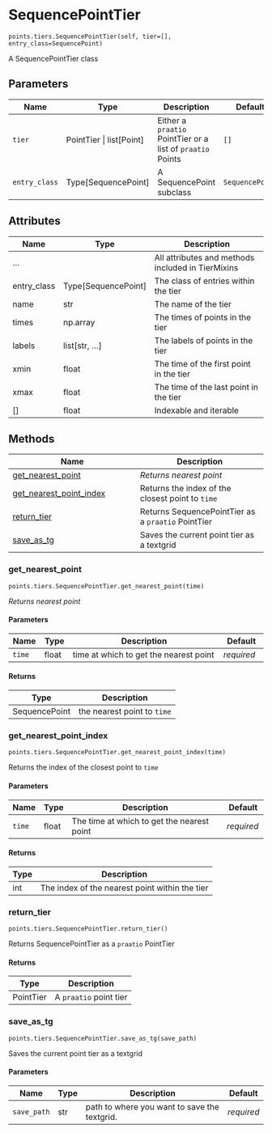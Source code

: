 # SequencePointTier { #aligned_textgrid.points.tiers.SequencePointTier }

`points.tiers.SequencePointTier(self, tier=[], entry_class=SequencePoint)`

A SequencePointTier class

## Parameters

| Name          | Type                       | Description                                                | Default         |
|---------------|----------------------------|------------------------------------------------------------|-----------------|
| `tier`        | PointTier \| list\[Point\] | Either a `praatio` PointTier or a list of `praatio` Points | `[]`            |
| `entry_class` | Type\[SequencePoint\]      | A SequencePoint subclass                                   | `SequencePoint` |

## Attributes

| Name        | Type                  | Description                                       |
|-------------|-----------------------|---------------------------------------------------|
| ...         |                       | All attributes and methods included in TierMixins |
| entry_class | Type\[SequencePoint\] | The class of entries within the tier              |
| name        | str                   | The name of the tier                              |
| times       | np.array              | The times of points in the tier                   |
| labels      | list\[str, ...\]      | The labels of points in the tier                  |
| xmin        | float                 | The time of the first point in the tier           |
| xmax        | float                 | The time of the last point in the tier            |
| \[\]        | float                 | Indexable and iterable                            |

## Methods

| Name | Description |
| --- | --- |
| [get_nearest_point](#aligned_textgrid.points.tiers.SequencePointTier.get_nearest_point) | _Returns nearest point_ |
| [get_nearest_point_index](#aligned_textgrid.points.tiers.SequencePointTier.get_nearest_point_index) | Returns the index of the closest point to `time` |
| [return_tier](#aligned_textgrid.points.tiers.SequencePointTier.return_tier) | Returns SequencePointTier as a `praatio` PointTier |
| [save_as_tg](#aligned_textgrid.points.tiers.SequencePointTier.save_as_tg) | Saves the current point tier as a textgrid |

### get_nearest_point { #aligned_textgrid.points.tiers.SequencePointTier.get_nearest_point }

`points.tiers.SequencePointTier.get_nearest_point(time)`

_Returns nearest point_

#### Parameters

| Name   | Type   | Description                            | Default    |
|--------|--------|----------------------------------------|------------|
| `time` | float  | time at which to get the nearest point | _required_ |

#### Returns

| Type          | Description                 |
|---------------|-----------------------------|
| SequencePoint | the nearest point to `time` |

### get_nearest_point_index { #aligned_textgrid.points.tiers.SequencePointTier.get_nearest_point_index }

`points.tiers.SequencePointTier.get_nearest_point_index(time)`

Returns the index of the closest point to `time`

#### Parameters

| Name   | Type   | Description                                | Default    |
|--------|--------|--------------------------------------------|------------|
| `time` | float  | The time at which to get the nearest point | _required_ |

#### Returns

| Type   | Description                                    |
|--------|------------------------------------------------|
| int    | The index of the nearest point within the tier |

### return_tier { #aligned_textgrid.points.tiers.SequencePointTier.return_tier }

`points.tiers.SequencePointTier.return_tier()`

Returns SequencePointTier as a `praatio` PointTier

#### Returns

| Type      | Description            |
|-----------|------------------------|
| PointTier | A `praatio` point tier |

### save_as_tg { #aligned_textgrid.points.tiers.SequencePointTier.save_as_tg }

`points.tiers.SequencePointTier.save_as_tg(save_path)`

Saves the current point tier as a textgrid

#### Parameters

| Name        | Type   | Description                                  | Default    |
|-------------|--------|----------------------------------------------|------------|
| `save_path` | str    | path to where you want to save the textgrid. | _required_ |
